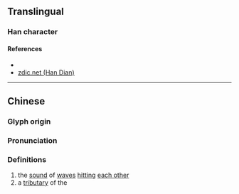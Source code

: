 {{also|泶}}
{{character info/new}}
==Translingual==

===Han character===
{{Han char|rn=85|rad=水|as=13|sn=17|four=77232|canj=HBE|ids=⿱𦥯水}}

====References====
* {{Han ref|kx=0653.080|dkj=18395|dj=1063.100|hdz=31752.010|uh=6FA9|ud=28585|bh=ED4F|bd=60751}}
* [http://www.zdic.net/z/1c/js/6CF6.htm zdic.net (Han Dian)]

----

==Chinese==
{{zh-forms|s=泶}}

===Glyph origin===
{{Han etym}}

===Pronunciation===
{{zh-pron
|m=xué
|c=hok6
|mc=y
|oc=y
|cat=n,pn
}}

===Definitions===
{{zh-hanzi}}

# the [[sound]] of [[wave]]s [[hit]]ting [[each other]]
# a [[tributary]] of the {{w|Wei River}}